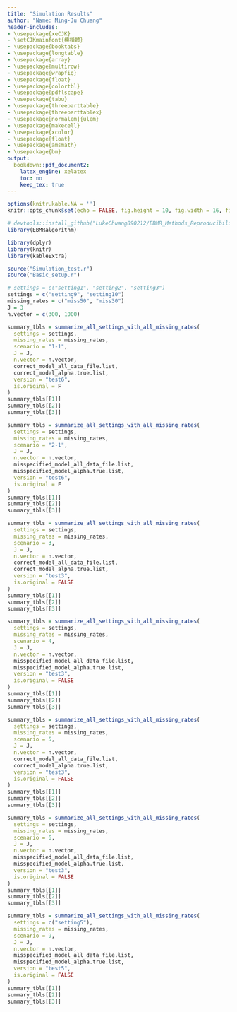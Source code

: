 ```yaml
---
title: "Simulation Results"
author: "Name: Ming-Ju Chuang"
header-includes:
- \usepackage{xeCJK}
- \setCJKmainfont{標楷體}
- \usepackage{booktabs}
- \usepackage{longtable}
- \usepackage{array}
- \usepackage{multirow}
- \usepackage{wrapfig}
- \usepackage{float}
- \usepackage{colortbl}
- \usepackage{pdflscape}
- \usepackage{tabu}
- \usepackage{threeparttable}
- \usepackage{threeparttablex}
- \usepackage[normalem]{ulem}
- \usepackage{makecell}
- \usepackage{xcolor}
- \usepackage{float}
- \usepackage{amsmath}
- \usepackage{bm}
output:
  bookdown::pdf_document2:
    latex_engine: xelatex
    toc: no
    keep_tex: true
---
```


```r
options(knitr.kable.NA = '')
knitr::opts_chunk$set(echo = FALSE, fig.height = 10, fig.width = 16, fig.align = "center")

# devtools::install_github("LukeChuang890212/EBMR_Methods_Reproducibility_Materials/EBMRalgorithm")
library(EBMRalgorithm)

library(dplyr)
library(knitr)
library(kableExtra)

source("Simulation_test.r")
source("Basic_setup.r")
```

```r
# settings = c("setting1", "setting2", "setting3")
settings = c("setting9", "setting10")
missing_rates = c("miss50", "miss30")
J = 3
n.vector = c(300, 1000)
```

```r
summary_tbls = summarize_all_settings_with_all_missing_rates(
  settings = settings,
  missing_rates = missing_rates,
  scenario = "1-1",
  J = J,
  n.vector = n.vector,
  correct_model_all_data_file.list,
  correct_model_alpha.true.list,
  version = "test6",
  is.original = F
)
summary_tbls[[1]]
summary_tbls[[2]]
summary_tbls[[3]]
```

```r
summary_tbls = summarize_all_settings_with_all_missing_rates(
  settings = settings,
  missing_rates = missing_rates,
  scenario = "2-1",
  J = J,
  n.vector = n.vector,
  misspecified_model_all_data_file.list,
  misspecified_model_alpha.true.list,
  version = "test6",
  is.original = F
)
summary_tbls[[1]]
summary_tbls[[2]]
summary_tbls[[3]]
```

```r
summary_tbls = summarize_all_settings_with_all_missing_rates(
  settings = settings,
  missing_rates = missing_rates,
  scenario = 3,
  J = J,
  n.vector = n.vector,
  correct_model_all_data_file.list,
  correct_model_alpha.true.list,
  version = "test3",
  is.original = FALSE
)
summary_tbls[[1]]
summary_tbls[[2]]
summary_tbls[[3]]
```

```r
summary_tbls = summarize_all_settings_with_all_missing_rates(
  settings = settings,
  missing_rates = missing_rates,
  scenario = 4,
  J = J,
  n.vector = n.vector,
  misspecified_model_all_data_file.list,
  misspecified_model_alpha.true.list,
  version = "test3",
  is.original = FALSE
)
summary_tbls[[1]]
summary_tbls[[2]]
summary_tbls[[3]]
```

```r
summary_tbls = summarize_all_settings_with_all_missing_rates(
  settings = settings,
  missing_rates = missing_rates,
  scenario = 5,
  J = J,
  n.vector = n.vector,
  correct_model_all_data_file.list,
  correct_model_alpha.true.list,
  version = "test3",
  is.original = FALSE
)
summary_tbls[[1]]
summary_tbls[[2]]
summary_tbls[[3]]
```

```r
summary_tbls = summarize_all_settings_with_all_missing_rates(
  settings = settings,
  missing_rates = missing_rates,
  scenario = 6,
  J = J,
  n.vector = n.vector,
  misspecified_model_all_data_file.list,
  misspecified_model_alpha.true.list,
  version = "test3",
  is.original = FALSE
)
summary_tbls[[1]]
summary_tbls[[2]]
summary_tbls[[3]]
```

```r
summary_tbls = summarize_all_settings_with_all_missing_rates(
  settings = c("setting5"),
  missing_rates = missing_rates,
  scenario = 9,
  J = J,
  n.vector = n.vector,
  misspecified_model_all_data_file.list,
  misspecified_model_alpha.true.list,
  version = "test5",
  is.original = FALSE
)
summary_tbls[[1]]
summary_tbls[[2]]
summary_tbls[[3]]
```



